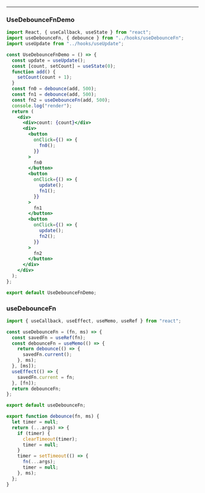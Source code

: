 
<Meta title="Hooks/UseDebounceFnDemo" />

<UseDebounceFnDemo />

---

### UseDebounceFnDemo
```jsx
import React, { useCallback, useState } from "react";
import useDebounceFn, { debounce } from "../hooks/useDebounceFn";
import useUpdate from "../hooks/useUpdate";

const UseDebounceFnDemo = () => {
  const update = useUpdate();
  const [count, setCount] = useState(0);
  function add() {
    setCount(count + 1);
  }
  const fn0 = debounce(add, 500);
  const fn1 = debounce(add, 500);
  const fn2 = useDebounceFn(add, 500);
  console.log("render");
  return (
    <div>
      <div>count: {count}</div>
      <div>
        <button
          onClick={() => {
            fn0();
          }}
        >
          fn0
        </button>
        <button
          onClick={() => {
            update();
            fn1();
          }}
        >
          fn1
        </button>
        <button
          onClick={() => {
            update();
            fn2();
          }}
        >
          fn2
        </button>
      </div>
    </div>
  );
};

export default UseDebounceFnDemo;
```
### useDebounceFn
```jsx
import { useCallback, useEffect, useMemo, useRef } from "react";

const useDebounceFn = (fn, ms) => {
  const savedFn = useRef(fn);
  const debounceFn = useMemo(() => {
    return debounce(() => {
      savedFn.current();
    }, ms);
  }, [ms]);
  useEffect(() => {
    savedFn.current = fn;
  }, [fn]);
  return debounceFn;
};

export default useDebounceFn;

export function debounce(fn, ms) {
  let timer = null;
  return (...args) => {
    if (timer) {
      clearTimeout(timer);
      timer = null;
    }
    timer = setTimeout(() => {
      fn(...args);
      timer = null;
    }, ms);
  };
}
```
